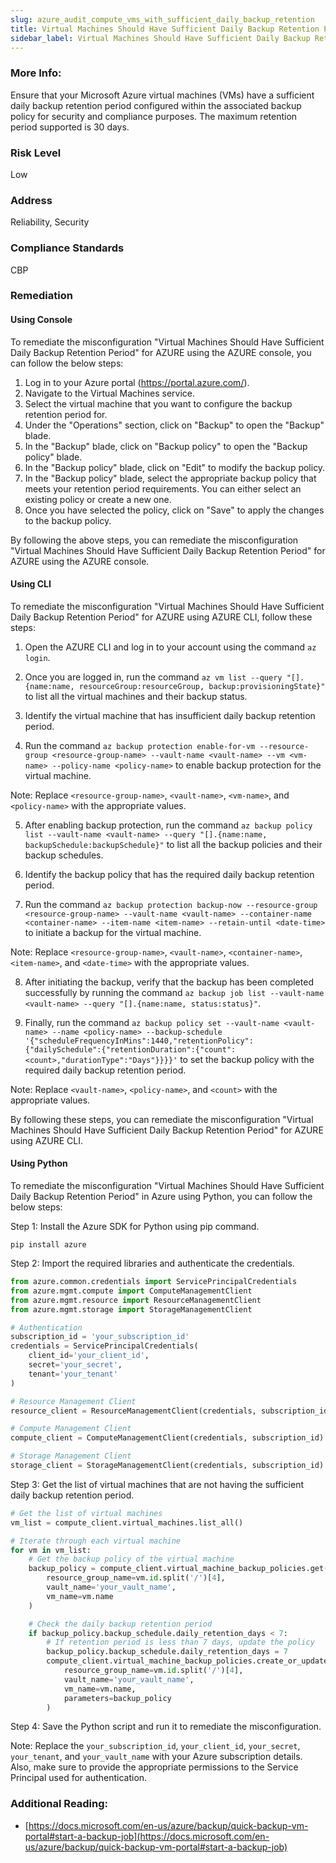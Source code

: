 ```yaml
---
slug: azure_audit_compute_vms_with_sufficient_daily_backup_retention
title: Virtual Machines Should Have Sufficient Daily Backup Retention Period
sidebar_label: Virtual Machines Should Have Sufficient Daily Backup Retention Period
---
```


### More Info:

Ensure that your Microsoft Azure virtual machines (VMs) have a sufficient daily backup retention period configured within the associated backup policy for security and compliance purposes. The maximum retention period supported is 30 days.

### Risk Level

Low

### Address

Reliability, Security

### Compliance Standards

CBP

### Remediation

#### Using Console

To remediate the misconfiguration "Virtual Machines Should Have Sufficient Daily Backup Retention Period" for AZURE using the AZURE console, you can follow the below steps:

1. Log in to your Azure portal (https://portal.azure.com/).
2. Navigate to the Virtual Machines service.
3. Select the virtual machine that you want to configure the backup retention period for.
4. Under the "Operations" section, click on "Backup" to open the "Backup" blade.
5. In the "Backup" blade, click on "Backup policy" to open the "Backup policy" blade.
6. In the "Backup policy" blade, click on "Edit" to modify the backup policy.
7. In the "Backup policy" blade, select the appropriate backup policy that meets your retention period requirements. You can either select an existing policy or create a new one.
8. Once you have selected the policy, click on "Save" to apply the changes to the backup policy.

By following the above steps, you can remediate the misconfiguration "Virtual Machines Should Have Sufficient Daily Backup Retention Period" for AZURE using the AZURE console.

#### Using CLI

To remediate the misconfiguration "Virtual Machines Should Have Sufficient Daily Backup Retention Period" for AZURE using AZURE CLI, follow these steps:

1. Open the AZURE CLI and log in to your account using the command `az login`.

2. Once you are logged in, run the command `az vm list --query "[].{name:name, resourceGroup:resourceGroup, backup:provisioningState}"` to list all the virtual machines and their backup status.

3. Identify the virtual machine that has insufficient daily backup retention period.

4. Run the command `az backup protection enable-for-vm --resource-group <resource-group-name> --vault-name <vault-name> --vm <vm-name> --policy-name <policy-name>` to enable backup protection for the virtual machine.

Note: Replace `<resource-group-name>`, `<vault-name>`, `<vm-name>`, and `<policy-name>` with the appropriate values.

5. After enabling backup protection, run the command `az backup policy list --vault-name <vault-name> --query "[].{name:name, backupSchedule:backupSchedule}"` to list all the backup policies and their backup schedules.

6. Identify the backup policy that has the required daily backup retention period.

7. Run the command `az backup protection backup-now --resource-group <resource-group-name> --vault-name <vault-name> --container-name <container-name> --item-name <item-name> --retain-until <date-time>` to initiate a backup for the virtual machine.

Note: Replace `<resource-group-name>`, `<vault-name>`, `<container-name>`, `<item-name>`, and `<date-time>` with the appropriate values.

8. After initiating the backup, verify that the backup has been completed successfully by running the command `az backup job list --vault-name <vault-name> --query "[].{name:name, status:status}"`.

9. Finally, run the command `az backup policy set --vault-name <vault-name> --name <policy-name> --backup-schedule '{"scheduleFrequencyInMins":1440,"retentionPolicy":{"dailySchedule":{"retentionDuration":{"count":<count>,"durationType":"Days"}}}}'` to set the backup policy with the required daily backup retention period.

Note: Replace `<vault-name>`, `<policy-name>`, and `<count>` with the appropriate values.

By following these steps, you can remediate the misconfiguration "Virtual Machines Should Have Sufficient Daily Backup Retention Period" for AZURE using AZURE CLI.

#### Using Python

To remediate the misconfiguration "Virtual Machines Should Have Sufficient Daily Backup Retention Period" in Azure using Python, you can follow the below steps:

Step 1: Install the Azure SDK for Python using pip command.

```
pip install azure
```

Step 2: Import the required libraries and authenticate the credentials.

```python
from azure.common.credentials import ServicePrincipalCredentials
from azure.mgmt.compute import ComputeManagementClient
from azure.mgmt.resource import ResourceManagementClient
from azure.mgmt.storage import StorageManagementClient

# Authentication
subscription_id = 'your_subscription_id'
credentials = ServicePrincipalCredentials(
    client_id='your_client_id',
    secret='your_secret',
    tenant='your_tenant'
)

# Resource Management Client
resource_client = ResourceManagementClient(credentials, subscription_id)

# Compute Management Client
compute_client = ComputeManagementClient(credentials, subscription_id)

# Storage Management Client
storage_client = StorageManagementClient(credentials, subscription_id)
```

Step 3: Get the list of virtual machines that are not having the sufficient daily backup retention period.

```python
# Get the list of virtual machines
vm_list = compute_client.virtual_machines.list_all()

# Iterate through each virtual machine
for vm in vm_list:
    # Get the backup policy of the virtual machine
    backup_policy = compute_client.virtual_machine_backup_policies.get(
        resource_group_name=vm.id.split('/')[4],
        vault_name='your_vault_name',
        vm_name=vm.name
    )

    # Check the daily backup retention period
    if backup_policy.backup_schedule.daily_retention_days < 7:
        # If retention period is less than 7 days, update the policy
        backup_policy.backup_schedule.daily_retention_days = 7
        compute_client.virtual_machine_backup_policies.create_or_update(
            resource_group_name=vm.id.split('/')[4],
            vault_name='your_vault_name',
            vm_name=vm.name,
            parameters=backup_policy
        )
```

Step 4: Save the Python script and run it to remediate the misconfiguration.

Note: Replace the `your_subscription_id`, `your_client_id`, `your_secret`, `your_tenant`, and `your_vault_name` with your Azure subscription details. Also, make sure to provide the appropriate permissions to the Service Principal used for authentication.


### Additional Reading:

- [https://docs.microsoft.com/en-us/azure/backup/quick-backup-vm-portal#start-a-backup-job](https://docs.microsoft.com/en-us/azure/backup/quick-backup-vm-portal#start-a-backup-job) 


